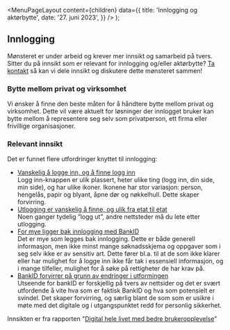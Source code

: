 
<Meta
  title='Innlogging og aktørbytte'
  description='Beskrivelse'
/>

  <MenuPageLayout
    content={children}
    data={{
      title: 'Innlogging og aktørbytte',
      date: '27. juni 2023',
    }}
  />
);

## Innlogging

Mønsteret er under arbeid og krever mer innsikt og samarbeid på tvers. Sitter du på innsikt som er relevant for innlogging og/eller aktørbytte? [Ta kontakt](mailto:designsystem@digdir.no) så kan vi dele innsikt og diskutere dette mønsteret sammen!

### Bytte mellom privat og virksomhet

Vi ønsker å finne den beste måten for å håndtere bytte mellom privat og virksomhet. Dette vil være aktuelt for løsninger der innlogget bruker kan bytte mellom å representere seg selv som privatperson, ett firma eller frivillige organisasjoner.

### Relevant innsikt

Det er funnet flere utfordringer knyttet til innlogging:

- [Vanskelig å logge inn, og å finne logg inn](https://github.com/digdir/innsiktsbibliotek/issues/14)\
  Logg inn-knappen er ulik plassert, heter ulike ting (logg inn, din side, min side), og har ulike ikoner.
  Ikonene har stor variasjon: person, hengelås, papir og blyant, åpne dør og nøkkelhull. Dette skaper forvirring.
- [Utlogging er vanskelig å finne, og ulik fra etat til etat](https://github.com/digdir/innsiktsbibliotek/issues/15)\
  Noen ganger tydelig “logg ut”, andre nettsteder må du lete etter utlogging.
- [For mye ligger bak innlogging med BankID](https://github.com/digdir/innsiktsbibliotek/issues/13)\
  Det er mye som legges bak innlogging. Dette er både generell informasjon, men ikke minst mange søknadsskjema og oppgaver som i seg selv ikke er av sensitiv art. Dette fører bl.a. til at de som ikke klarer eller har mulighet for å logge inn ikke får tak i essensiell informasjon, og i mange tilfeller, mulighet for å søke på rettigheter de har krav på.
- [BankID forvirrer på grunn av endringer i utformingen](https://github.com/digdir/innsiktsbibliotek/issues/4)\
  Utseende for bankID er forskjellig på tvers av nettsider og det er svært utfordende å vite hva som er faktisk BankID og hva som potensielt er svindel. Det skaper forvirring, og særlig blant de som som er usikre i møte med det digitale og i utgangspunktet redd for personlig sikkerhet.

Innsikten er fra rapporten "[Digital hele livet med bedre brukeropplevelse](https://www.digdir.no/sammenhengende-tjenester/digital-hele-livet-med-bedre-brukeropplevelse/4405)"
